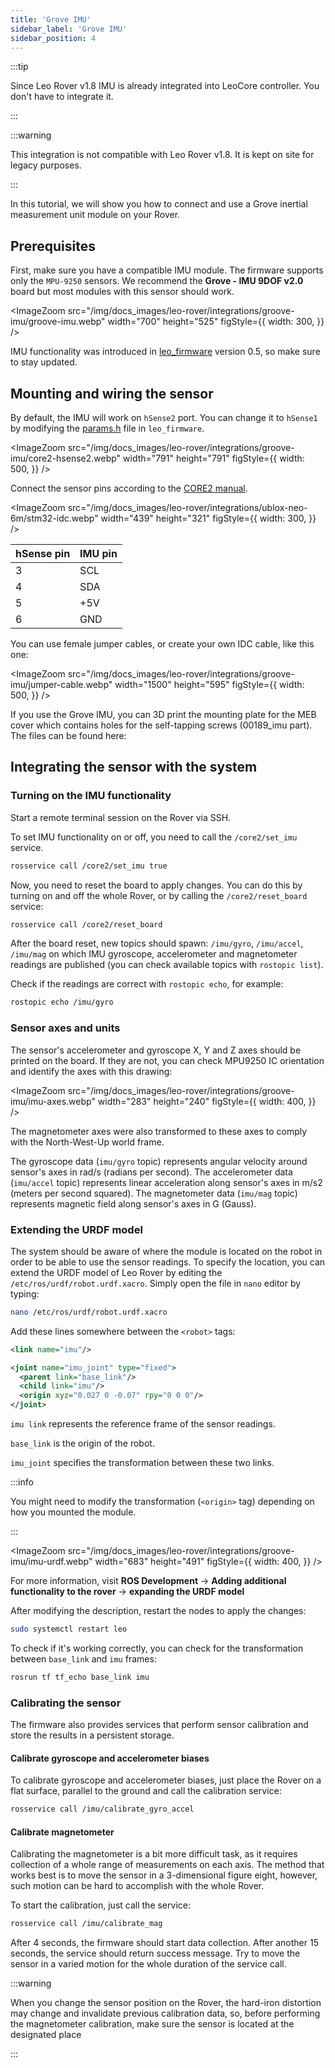 ```yaml
---
title: 'Grove IMU'
sidebar_label: 'Grove IMU'
sidebar_position: 4
---
```



:::tip

Since Leo Rover v1.8 IMU is already integrated into LeoCore controller. You
don't have to integrate it.

:::

:::warning

This integration is not compatible with Leo Rover v1.8. It is kept on site for
legacy purposes.

:::

In this tutorial, we will show you how to connect and use a Grove inertial
measurement unit module on your Rover.

## Prerequisites

<LinkButton to="/docs/leo-rover/guides/ssh" description="Connect via SSH" />
<LinkButton
  to="/docs/leo-rover/guides/firmware-update"
  description="Firmware update"
/>
<LinkButton
  to="/docs/leo-rover/guides/software-update"
  description="Software update"
/>

<div className="video-container">
  <LiteYouTubeEmbed
    id="hZZzMtRVv_M"
    params="autoplay=0&autohide=1&showinfo=0&rel=0"
    poster="hqdefault"
    title="Leo with IMU"
    webp
  />
</div>

First, make sure you have a compatible IMU module. The firmware supports only
the `MPU-9250` sensors. We recommend the **Grove - IMU 9DOF v2.0** board but
most modules with this sensor should work.

<ImageZoom
  src="/img/docs_images/leo-rover/integrations/groove-imu/groove-imu.webp"
  width="700"
  height="525"
  figStyle={{
    width: 300,
  }}
/>

IMU functionality was introduced in
[leo_firmware](https://github.com/LeoRover/leo_firmware/releases) version 0.5,
so make sure to stay updated.

## Mounting and wiring the sensor

By default, the IMU will work on `hSense2` port. You can change it to `hSense1`
by modifying the
[params.h](https://github.com/LeoRover/leo_firmware/blob/master/params.h) file
in `leo_firmware`.

<ImageZoom
  src="/img/docs_images/leo-rover/integrations/groove-imu/core2-hsense2.webp"
  width="791"
  height="791"
  figStyle={{
    width: 500,
  }}
/>

Connect the sensor pins according to the
[CORE2 manual](https://husarion.com/manuals/core2/#hsensor).

<ImageZoom
  src="/img/docs_images/leo-rover/integrations/ublox-neo-6m/stm32-idc.webp"
  width="439"
  height="321"
  figStyle={{
    width: 300,
  }}
/>

| hSense pin | IMU pin |
| ---------- | ------- |
| 3          | SCL     |
| 4          | SDA     |
| 5          | +5V     |
| 6          | GND     |

You can use female jumper cables, or create your own IDC cable, like this one:

<ImageZoom
  src="/img/docs_images/leo-rover/integrations/groove-imu/jumper-cable.webp"
  width="1500"
  height="595"
  figStyle={{
    width: 500,
  }}
/>

If you use the Grove IMU, you can 3D print the mounting plate for the MEB cover
which contains holes for the self-tapping screws (00189_imu part). The files can
be found here:

<LinkButton
  to="/docs/leo-rover/documentation/dev-covers-addons"
  description="Dev-covers for addons"
/>

## Integrating the sensor with the system

### Turning on the IMU functionality

Start a remote terminal session on the Rover via SSH.

To set IMU functionality on or off, you need to call the `/core2/set_imu`
service.

```bash
rosservice call /core2/set_imu true
```

Now, you need to reset the board to apply changes. You can do this by turning on
and off the whole Rover, or by calling the `/core2/reset_board` service:

```bash
rosservice call /core2/reset_board
```

After the board reset, new topics should spawn: `/imu/gyro`, `/imu/accel`,
`/imu/mag` on which IMU gyroscope, accelerometer and magnetometer readings are
published (you can check available topics with `rostopic list`).

Check if the readings are correct with `rostopic echo`, for example:

```bash
rostopic echo /imu/gyro
```

### Sensor axes and units

The sensor's accelerometer and gyroscope X, Y and Z axes should be printed on
the board. If they are not, you can check MPU9250 IC orientation and identify
the axes with this drawing:

<ImageZoom
  src="/img/docs_images/leo-rover/integrations/groove-imu/imu-axes.webp"
  width="283"
  height="240"
  figStyle={{
    width: 400,
  }}
/>

The magnetometer axes were also transformed to these axes to comply with the
North-West-Up world frame.

The gyroscope data (`imu/gyro` topic) represents angular velocity around
sensor's axes in rad/s (radians per second). The accelerometer data (`imu/accel`
topic) represents linear acceleration along sensor's axes in m/s2 (meters per
second squared). The magnetometer data (`imu/mag` topic) represents magnetic
field along sensor's axes in G (Gauss).

### Extending the URDF model

The system should be aware of where the module is located on the robot in order
to be able to use the sensor readings. To specify the location, you can extend
the URDF model of Leo Rover by editing the `/etc/ros/urdf/robot.urdf.xacro`.
Simply open the file in `nano` editor by typing:

```bash
nano /etc/ros/urdf/robot.urdf.xacro
```

Add these lines somewhere between the `<robot>` tags:

```xml
<link name="imu"/>

<joint name="imu_joint" type="fixed">
  <parent link="base_link"/>
  <child link="imu"/>
  <origin xyz="0.027 0 -0.07" rpy="0 0 0"/>
</joint>
```

`imu link` represents the reference frame of the sensor readings.

`base_link` is the origin of the robot.

`imu_joint` specifies the transformation between these two links.

:::info

You might need to modify the transformation (`<origin>` tag) depending on how
you mounted the module.

:::

<ImageZoom
  src="/img/docs_images/leo-rover/integrations/groove-imu/imu-urdf.webp"
  width="683"
  height="491"
  figStyle={{
    width: 400,
  }}
/>

For more information, visit **ROS Development** -> **Adding additional
functionality to the rover** -> **expanding the URDF model**

<LinkButton
  to="/docs/leo-rover/advanced-guides/ros-development"
  description="ROS development"
/>

After modifying the description, restart the nodes to apply the changes:

```bash
sudo systemctl restart leo
```

To check if it's working correctly, you can check for the transformation between
`base_link` and `imu` frames:

```bash
rosrun tf tf_echo base_link imu
```

### Calibrating the sensor

The firmware also provides services that perform sensor calibration and store
the results in a persistent storage.

#### Calibrate gyroscope and accelerometer biases

To calibrate gyroscope and accelerometer biases, just place the Rover on a flat
surface, parallel to the ground and call the calibration service:

```bash
rosservice call /imu/calibrate_gyro_accel
```

#### Calibrate magnetometer

Calibrating the magnetometer is a bit more difficult task, as it requires
collection of a whole range of measurements on each axis. The method that works
best is to move the sensor in a 3-dimensional figure eight, however, such motion
can be hard to accomplish with the whole Rover.

To start the calibration, just call the service:

```bash
rosservice call /imu/calibrate_mag
```

After 4 seconds, the firmware should start data collection. After another 15
seconds, the service should return success message. Try to move the sensor in a
varied motion for the whole duration of the service call.

:::warning

When you change the sensor position on the Rover, the hard-iron distortion may
change and invalidate previous calibration data, so, before performing the
magnetometer calibration, make sure the sensor is located at the designated
place

:::
